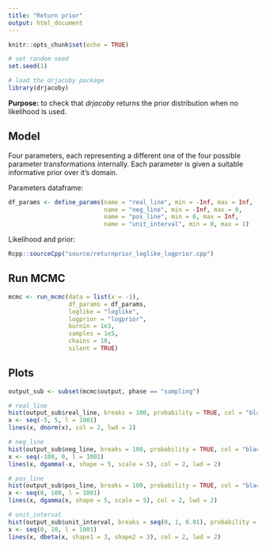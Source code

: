 ---
title: "Return prior"
output: html_document
---

```{r setup, include=FALSE}
knitr::opts_chunk$set(echo = TRUE)
```

```{r, echo = FALSE}
# set random seed
set.seed(1)

# load the drjacoby package
library(drjacoby)
```
**Purpose:** to check that *drjacoby* returns the prior distribution when no likelihood is used.

## Model

Four parameters, each representing a different one of the four possible parameter transformations internally. Each parameter is given a suitable informative prior over it's domain.

Parameters dataframe:

```{r}
df_params <- define_params(name = "real_line", min = -Inf, max = Inf,
                           name = "neg_line", min = -Inf, max = 0,
                           name = "pos_line", min = 0, max = Inf,
                           name = "unit_interval", min = 0, max = 1)
```

Likelihood and prior:

```{r, echo = FALSE, comment = ''}
Rcpp::sourceCpp("source/returnprior_loglike_logprior.cpp")
```

## Run MCMC

```{r}
mcmc <- run_mcmc(data = list(x = -1),
                 df_params = df_params,
                 loglike = "loglike",
                 logprior = "logprior",
                 burnin = 1e3,
                 samples = 1e5,
                 chains = 10,
                 silent = TRUE)
```

## Plots

```{r}
output_sub <- subset(mcmc$output, phase == "sampling")

# real_line
hist(output_sub$real_line, breaks = 100, probability = TRUE, col = "black", main = "real_line")
x <- seq(-5, 5, l = 1001)
lines(x, dnorm(x), col = 2, lwd = 2)

# neg_line
hist(output_sub$neg_line, breaks = 100, probability = TRUE, col = "black", main = "neg_line")
x <- seq(-100, 0, l = 1001)
lines(x, dgamma(-x, shape = 5, scale = 5), col = 2, lwd = 2)

# pos_line
hist(output_sub$pos_line, breaks = 100, probability = TRUE, col = "black", main = "pos_line")
x <- seq(0, 100, l = 1001)
lines(x, dgamma(x, shape = 5, scale = 5), col = 2, lwd = 2)

# unit_interval
hist(output_sub$unit_interval, breaks = seq(0, 1, 0.01), probability = TRUE, col = "black", main = "unit_interval")
x <- seq(0, 10, l = 1001)
lines(x, dbeta(x, shape1 = 3, shape2 = 3), col = 2, lwd = 2)
```
